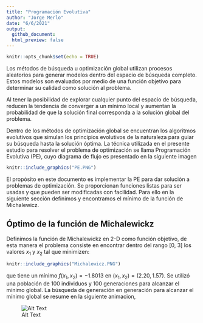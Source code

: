 ```yaml
---
title: "Programación Evolutiva"
author: "Jorge Merlo"
date: "6/6/2021"
output:
  github_document:
  html_preview: false
---
```


```r
knitr::opts_chunk$set(echo = TRUE)
```

Los métodos de búsqueda u optimización global utilizan procesos aleatorios para generar modelos dentro del espacio de búsqueda completo. Estos modelos son evaluados por medio de una función objetivo para determinar su calidad como solución al problema. 

Al tener la posibilidad de explorar cualquier punto del espacio de búsqueda, reducen la tendencia de converger a un mínimo local y aumentan la probabilidad de que la solución final corresponda a la solución global del problema.

Dentro de los métodos de optimización global se encuentran  los algoritmos evolutivos que simulan los principios evolutivos de la naturaleza para guiar su búsqueda hasta la solución óptima. La técnica utilizada en  el presente estudio para resolver el problema de optimización se llama Programación Evolutiva (PE), cuyo diagrama de flujo es presentado en la siguiente imagen

```r
knitr::include_graphics("PE.PNG")
```

El propósito en este documento es implementar la PE para dar solución a problemas de optimización. Se proporcionan funciones listas para ser usadas y que pueden ser modificadas con facilidad. Para ello en la siguiente sección definimos y encontramos el mínimo de la función de Michalewicz. 

## Óptimo de la función de Michalewickz
Definimos la función de Michalewickz en 2-D como función objetivo, de esta manera el problema consiste en encontrar dentro del rango [0, 3] los valores $x_1$ y $x_2$ tal que minimizen: 

<!-- $ f(x_1,x_2)= -(sin(x_1) \cdot (\frac{sin(x_1^2)}{\pi})^{2m} -(sin(x_2) \cdot (\frac{sin(x_2^2)}{\pi})^{2m})$ -->

```r
knitr::include_graphics("Michalewicz.PNG")
```

que tiene un mínimo $f(x_1,x_2) = -1.8013$ en $(x_1, x_2) = (2.20, 1.57)$. Se utilizó una población de 100 individuos y 100 generaciones para alcanzar el mínimo global. La búsqueda de generación en generación para alcanzar el mínimo global se resume en la siguiente animacion,

![Alt Text](mich_pe_animation.gif)

